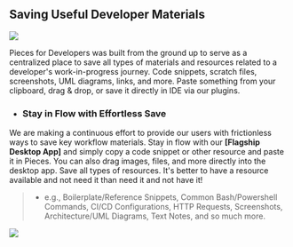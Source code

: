 ## Saving Useful Developer Materials
![](https://storage.googleapis.com/pieces_static_resources/vs_code_marketplace/GIFs/MATERIAL_TYPES)

Pieces for Developers was built from the ground up to serve as a centralized place to save all types of materials and resources related to a developer's work-in-progress journey.
Code snippets, scratch files,  screenshots, UML diagrams, links, and more. Paste something from your clipboard, drag & drop, or save it directly in IDE via our plugins.

- ### Stay in Flow with Effortless Save
We are making a continuous effort to provide our users with frictionless ways to save key workflow materials. Stay in flow with our **[Flagship Desktop App]** and simply copy a code snippet or other resource and paste it in Pieces. You can also drag images, files, and more directly into the desktop app. Save all types of resources. It's better to have a resource available and not need it than need it and not have it!
> - e.g., Boilerplate/Reference Snippets, Common Bash/Powershell Commands, CI/CD Configurations, HTTP Requests, Screenshots, Architecture/UML Diagrams, Text Notes, and so much more.


![](https://storage.googleapis.com/pieces_static_resources/pfd_wiki/DROP_A_FILE.gif)

